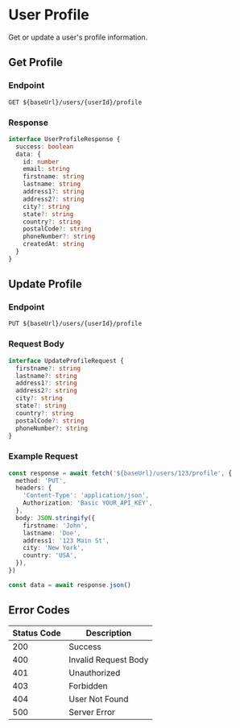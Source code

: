 # User Profile

Get or update a user's profile information.

## Get Profile

### Endpoint

```http
GET ${baseUrl}/users/{userId}/profile
```

### Response

```typescript
interface UserProfileResponse {
  success: boolean
  data: {
    id: number
    email: string
    firstname: string
    lastname: string
    address1?: string
    address2?: string
    city?: string
    state?: string
    country?: string
    postalCode?: string
    phoneNumber?: string
    createdAt: string
  }
}
```

## Update Profile

### Endpoint

```http
PUT ${baseUrl}/users/{userId}/profile
```

### Request Body

```typescript
interface UpdateProfileRequest {
  firstname?: string
  lastname?: string
  address1?: string
  address2?: string
  city?: string
  state?: string
  country?: string
  postalCode?: string
  phoneNumber?: string
}
```

### Example Request

```typescript
const response = await fetch('${baseUrl}/users/123/profile', {
  method: 'PUT',
  headers: {
    'Content-Type': 'application/json',
    Authorization: 'Basic YOUR_API_KEY',
  },
  body: JSON.stringify({
    firstname: 'John',
    lastname: 'Doe',
    address1: '123 Main St',
    city: 'New York',
    country: 'USA',
  }),
})

const data = await response.json()
```

## Error Codes

| Status Code | Description          |
| ----------- | -------------------- |
| 200         | Success              |
| 400         | Invalid Request Body |
| 401         | Unauthorized         |
| 403         | Forbidden            |
| 404         | User Not Found       |
| 500         | Server Error         |
